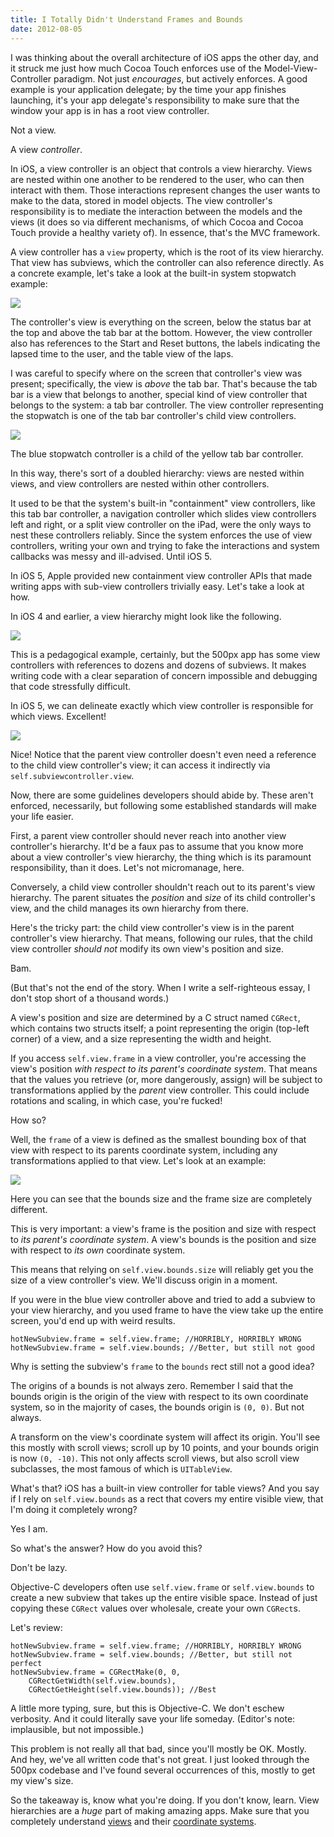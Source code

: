 ```yaml
---
title: I Totally Didn't Understand Frames and Bounds
date: 2012-08-05
---
```



I was thinking about the overall architecture of iOS apps the other day, and it struck me just how much Cocoa Touch enforces use of the Model-View-Controller paradigm. Not just _encourages_, but actively enforces. A good example is your application delegate; by the time your app finishes launching, it's your app delegate's responsibility to make sure that the window your app is in has a root view controller.

Not a view.

A view _controller_.





In iOS, a view controller is an object that controls a view hierarchy. Views are nested within one another to be rendered to the user, who can then interact with them. Those interactions represent changes the user wants to make to the data, stored in model objects. The view controller's responsibility is to mediate the interaction between the models and the views (it does so via different mechanisms, of which Cocoa and Cocoa Touch provide a healthy variety of). In essence, that's the MVC framework.

A view controller has a `view` property, which is the root of its view hierarchy. That view has subviews, which the controller can also reference directly. As a concrete example, let's take a look at the built-in system stopwatch example:

![](./2D45925D5D0D4415AD04B0697EF838DF.png)

The controller's view is everything on the screen, below the status bar at the top and above the tab bar at the bottom. However, the view controller also has references to the Start and Reset buttons, the labels indicating the lapsed time to the user, and the table view of the laps.

I was careful to specify where on the screen that controller's view was present; specifically, the view is _above_ the tab bar. That's because the tab bar is a view that belongs to another, special kind of view controller that belongs to the system: a tab bar controller. The view controller representing the stopwatch is one of the tab bar controller's child view controllers.

![](./EC87F23A25274175B83A06630EDFABFB.png)

The blue stopwatch controller is a child of the yellow tab bar controller.

In this way, there's sort of a doubled hierarchy: views are nested within views, and view controllers are nested within other controllers.

It used to be that the system's built-in "containment" view controllers, like this tab bar controller, a navigation controller which slides view controllers left and right, or a split view controller on the iPad, were the only ways to nest these controllers reliably. Since the system enforces the use of view controllers, writing your own and trying to fake the interactions and system callbacks was messy and ill-advised. Until iOS 5.

In iOS 5, Apple provided new containment view controller APIs that made writing apps with sub-view controllers trivially easy. Let's take a look at how.

In iOS 4 and earlier, a view hierarchy might look like the following.

![](./1EA3627758A3487791BD14E0CF65502B.png)

This is a pedagogical example, certainly, but the 500px app has some view controllers with references to dozens and dozens of subviews. It makes writing code with a clear separation of concern impossible and debugging that code stressfully difficult.

In iOS 5, we can delineate exactly which view controller is responsible for which views. Excellent!

![](./24979633EED54A5D9C25EFB6023C9EA6.png)

Nice! Notice that the parent view controller doesn't even need a reference to the child view controller's view; it can access it indirectly via `self.subviewcontroller.view`.

Now, there are some guidelines developers should abide by. These aren't enforced, necessarily, but following some established standards will make your life easier.

First, a parent view controller should never reach into another view controller's hierarchy. It'd be a faux pas to assume that you know more about a view controller's view hierarchy, the thing which is its paramount responsibility, than it does. Let's not micromanage, here.

Conversely, a child view controller shouldn't reach out to its parent's view hierarchy. The parent situates the _position_ and _size_ of its child controller's view, and the child manages its own hierarchy from there.

Here's the tricky part: the child view controller's view is in the parent controller's view hierarchy. That means, following our rules, that the child view controller _should not_ modify its own view's position and size.

Bam.

(But that's not the end of the story. When I write a self-righteous essay, I don't stop short of a thousand words.)

A view's position and size are determined by a C struct named `CGRect`, which contains two structs itself; a point representing the origin (top-left corner) of a view, and a size representing the width and height.

If you access `self.view.frame` in a view controller, you're accessing the view's position _with respect to its parent's coordinate system_. That means that the values you retrieve (or, more dangerously, assign) will be subject to transformations applied by the _parent_ view controller. This could include rotations and scaling, in which case, you're fucked!

How so?

Well, the `frame` of a view is defined as the smallest bounding box of that view with respect to its parents coordinate system, including any transformations applied to that view. Let's look at an example:

![](./B8B143BB6681476794386EFDB88201A7.png)

Here you can see that the bounds size and the frame size are completely different.

This is very important: a view's frame is the position and size with respect to _its parent's coordinate system_. A view's bounds is the position and size with respect to _its own_ coordinate system.

This means that relying on `self.view.bounds.size` will reliably get you the size of a view controller's view. We'll discuss origin in a moment.

If you were in the blue view controller above and tried to add a subview to your view hierarchy, and you used frame to have the view take up the entire screen, you'd end up with weird results.

<Wide>

```
hotNewSubview.frame = self.view.frame; //HORRIBLY, HORRIBLY WRONG
hotNewSubview.frame = self.view.bounds; //Better, but still not good
```

</Wide>

Why is setting the subview's `frame` to the `bounds` rect still not a good idea?

The origins of a bounds is not always zero. Remember I said that the bounds origin is the origin of the view with respect to its own coordinate system, so in the majority of cases, the bounds origin is `(0, 0)`. But not always.

A transform on the view's coordinate system will affect its origin. You'll see this mostly with scroll views; scroll up by 10 points, and your bounds origin is now `(0, -10)`. This not only affects scroll views, but also scroll view subclasses, the most famous of which is `UITableView`.

What's that? iOS has a built-in view controller for table views? And you say if I rely on `self.view.bounds` as a rect that covers my entire visible view, that I'm doing it completely wrong?

Yes I am.

So what's the answer? How do you avoid this?

Don't be lazy.

Objective-C developers often use `self.view.frame` or `self.view.bounds` to create a new subview that takes up the entire visible space. Instead of just copying these `CGRect` values over wholesale, create your own  `CGRect`s.

Let's review:

<Wide>

```
hotNewSubview.frame = self.view.frame; //HORRIBLY, HORRIBLY WRONG
hotNewSubview.frame = self.view.bounds; //Better, but still not perfect
hotNewSubview.frame = CGRectMake(0, 0,
    CGRectGetWidth(self.view.bounds),
    CGRectGetHeight(self.view.bounds)); //Best
```

</Wide>

A little more typing, sure, but this is Objective-C. We don't eschew verbosity. And it could literally save your life someday. (Editor's note: implausible, but not impossible.)

This problem is not really all that bad, since you'll mostly be OK. Mostly. And hey, we've all written code that's not great. I just looked through the 500px codebase and I've found several occurrences of this, mostly to get my view's size.

So the takeaway is, know what you're doing. If you don't know, learn. View hierarchies are a _huge_ part of making amazing apps. Make sure that you completely understand [views](http://developer.apple.com/library/iOS/#documentation/WindowsViews/Conceptual/ViewPG_iPhoneOS/WindowsandViews/WindowsandViews.html) and their [coordinate systems](http://developer.apple.com/library/ios/#documentation/general/conceptual/Devpedia-CocoaApp/CoordinateSystem.html).

  